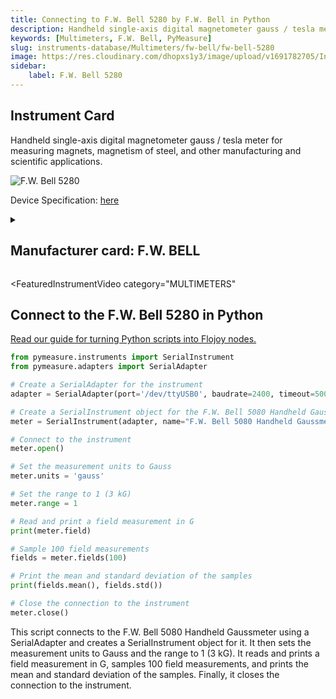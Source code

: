 ```yaml
---
title: Connecting to F.W. Bell 5280 by F.W. Bell in Python
description: Handheld single-axis digital magnetometer gauss / tesla meter for measuring magnets, magnetism of steel, and other manufacturing and scientific applications.
keywords: [Multimeters, F.W. Bell, PyMeasure] 
slug: instruments-database/Multimeters/fw-bell/fw-bell-5280 
image: https://res.cloudinary.com/dhopxs1y3/image/upload/v1691782705/Instruments/Multimeters/F.W.-Bell-5280/F.W.-Bell-5280.jpg
sidebar:
    label: F.W. Bell 5280 
---
```



## Instrument Card

Handheld single-axis digital magnetometer gauss / tesla meter for measuring magnets, magnetism of steel, and other manufacturing and scientific applications.

![F.W. Bell 5280](https://res.cloudinary.com/dhopxs1y3/image/upload/v1691782705/Instruments/Multimeters/F.W.-Bell-5280/F.W.-Bell-5280.jpg)

Device Specification: [here](https://store-5445uo.mybigcommerce.com/content/5200_Magsci_version_2pg.pdf)

<details style={{ marginTop: "15px"}}>
<summary><h2 style={{display:'inline'}}>Manufacturer card: F.W. BELL</h2></summary>

![F.W. BELL](https://res.cloudinary.com/dhopxs1y3/image/upload/v1692806183/Instruments/Vendor%20Logos/F.W_Bell.png)

Technology leaders in instrumentation. Designing and manufacturing **F.W. Bell** gaussmeters, probes, current sensors and Hall generators for over 60 years

- Headquarters: UK (Meggit)
- Yearly Revenue (millions, USD): 
- Vendor Website: [here](https://fwbell.com/)

</details>


<FeaturedInstrumentVideo
  category="MULTIMETERS"
></FeaturedInstrumentVideo>

## Connect to the F.W. Bell 5280 in Python

[Read our guide for turning Python scripts into Flojoy nodes.](https://docs.flojoy.ai/contribution/blocks/custom-flojoy-block/)



<Tabs>
<TabItem value="Flojoy" label="Flojoy" className="flojoy-instrument-tabs">

<SectionsCard category="MULTIMETERS" manufacturer="F.W. Bell"></SectionsCard>

</TabItem>
<TabItem value="PyMeasure" label="PyMeasure">


```python
from pymeasure.instruments import SerialInstrument
from pymeasure.adapters import SerialAdapter

# Create a SerialAdapter for the instrument
adapter = SerialAdapter(port='/dev/ttyUSB0', baudrate=2400, timeout=500)

# Create a SerialInstrument object for the F.W. Bell 5080 Handheld Gaussmeter
meter = SerialInstrument(adapter, name="F.W. Bell 5080 Handheld Gaussmeter")

# Connect to the instrument
meter.open()

# Set the measurement units to Gauss
meter.units = 'gauss'

# Set the range to 1 (3 kG)
meter.range = 1

# Read and print a field measurement in G
print(meter.field)

# Sample 100 field measurements
fields = meter.fields(100)

# Print the mean and standard deviation of the samples
print(fields.mean(), fields.std())

# Close the connection to the instrument
meter.close()
```

This script connects to the F.W. Bell 5080 Handheld Gaussmeter using a SerialAdapter and creates a SerialInstrument object for it. It then sets the measurement units to Gauss and the range to 1 (3 kG). It reads and prints a field measurement in G, samples 100 field measurements, and prints the mean and standard deviation of the samples. Finally, it closes the connection to the instrument.

</TabItem>
</Tabs>
